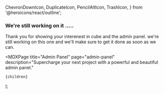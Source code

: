   ChevronDownIcon,
  DuplicateIcon,
  PencilAltIcon,
  TrashIcon,
} from '@heroicons/react/outline';


<Head>
  <title>Admin Panel - Cube</title>
  <meta
    name="description"
    description="Supercharge your next project with a powerful and beautiful admin panel."
  />
</Head>

### We're still working on it .....

Thank you for showing your interenest in cube and the admin panel. we're
still working on this one and we'll make sure to get it done as soon as we
can.

  <MDXPage
    title="Admin Panel"
    page="admin-panel"
    description="Supercharge your next project with a powerful and beautiful admin panel."
  >
    {children}
  </MDXPage>
);
